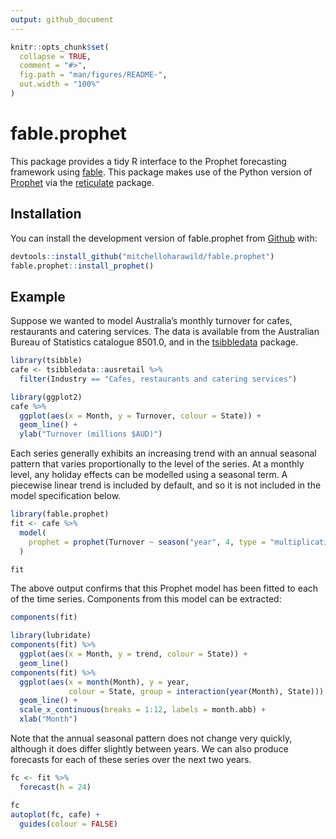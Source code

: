 ```yaml
---
output: github_document
---
```


<!-- README.md is generated from README.Rmd. Please edit that file -->

```r
knitr::opts_chunk$set(
  collapse = TRUE,
  comment = "#>",
  fig.path = "man/figures/README-",
  out.width = "100%"
)
```
# fable.prophet

This package provides a tidy R interface to the Prophet forecasting framework using [fable](https://github.com/tidyverts/fable). This package makes use of the Python version of [Prophet](https://github.com/facebook/prophet) via the [reticulate](https://github.com/rstudio/reticulate) package.

## Installation

You can install the development version of fable.prophet from [Github](https://github.com/mitchelloharawild/fable.prophet) with:

``` r
devtools::install_github("mitchelloharawild/fable.prophet")
fable.prophet::install_prophet()
```

## Example

Suppose we wanted to model Australia's monthly turnover for cafes, restaurants and catering services. The data is available from the Australian Bureau of Statistics catalogue 8501.0, and in the [tsibbledata](https://github.com/tidyverts/tsibbledata) package.

```r
library(tsibble)
cafe <- tsibbledata::ausretail %>% 
  filter(Industry == "Cafes, restaurants and catering services")
```
```r
library(ggplot2)
cafe %>% 
  ggplot(aes(x = Month, y = Turnover, colour = State)) + 
  geom_line() + 
  ylab("Turnover (millions $AUD)")
```

Each series generally exhibits an increasing trend with an annual seasonal pattern that varies proportionally to the level of the series. At a monthly level, any holiday effects can be modelled using a seasonal term. A piecewise linear trend is included by default, and so it is not included in the model specification below.

```r
library(fable.prophet)
fit <- cafe %>% 
  model(
    prophet = prophet(Turnover ~ season("year", 4, type = "multiplicative"))
  )
```

```r
fit
```

The above output confirms that this Prophet model has been fitted to each of the time series. Components from this model can be extracted:

```r
components(fit)
```
```r
library(lubridate)
components(fit) %>%
  ggplot(aes(x = Month, y = trend, colour = State)) + 
  geom_line()
components(fit) %>%
  ggplot(aes(x = month(Month), y = year, 
             colour = State, group = interaction(year(Month), State))) + 
  geom_line() + 
  scale_x_continuous(breaks = 1:12, labels = month.abb) + 
  xlab("Month")
```

Note that the annual seasonal pattern does not change very quickly, although it does differ slightly between years. We can also produce forecasts for each of these series over the next two years.

```r
fc <- fit %>% 
  forecast(h = 24)
```

```r
fc
autoplot(fc, cafe) + 
  guides(colour = FALSE)
```


